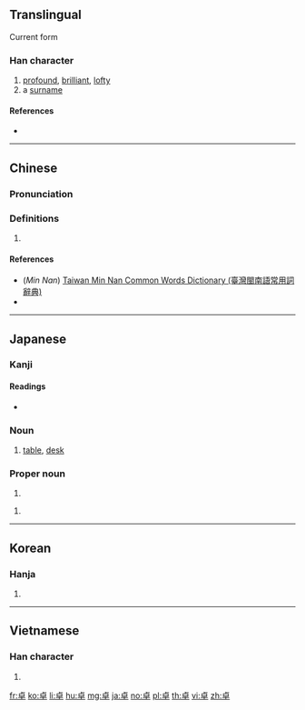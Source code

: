 ==Translingual==
Current form {{Han compound|卜|日|十}}
===Han character===
{{Han char|rn=24|rad=十|as=06|sn=8|four=21406|canj=YAJ|ids=⿱[[卜|⺊]][[早]]}}

# [[profound]], [[brilliant]], [[lofty]]
# a [[surname]]

====References====
* {{Han ref|kx=0156.290|dkj=02741|dj=0356.200|hdz=10061.060|uh=5353|ud=21331|bh=A8F4|bd=43252}}

----

==Chinese==
{{zh-forms}}

===Pronunciation===
{{zh-pron
|m=zhuó,zhuō
|c=coek3,zoek3,cok3
|h=
|mn=toh/tok
|mn_note=toh - vernacular, tok - literary
|w=
|mc=y
|oc=y
|ma=
|cat=a,pn
}}

===Definitions===
{{zh-hanzi}}

# {{rfdef|zh}}

====References====
* (''Min Nan'') [http://twblg.dict.edu.tw/holodict_new/index.html Taiwan Min Nan Common Words Dictionary (臺灣閩南語常用詞辭典)]
* {{R:yue:Hanzi}}

----

==Japanese==

===Kanji===
{{ja-kanji|grade=c|rs=十06}}

====Readings====
* {{ja-readings|on=[[たく]] (taku)|kun=[[すぐれる]] (sugureru)}}

{{ja-kanjitab|たく|yomi=o}}

===Noun===
{{ja-noun|たく}}

# [[table]], [[desk]]

===Proper noun===
{{ja-pos|proper|たかし}}

# {{given name|male|lang=ja|sort=たかし}}

{{ja-pos|proper|すぐる}}

# {{given name|male|lang=ja|sort=すぐる}}

----

==Korean==

===Hanja===
{{ko-hanja|hangeul=탁|rv=tak|mr=t'ak}}

# {{defn|lang=ko|sort=十06}}

----

==Vietnamese==

===Han character===
{{vi-hantu|[[trác]], [[chác]], [[giạt]]|rs=十06}}

# {{defn|lang=vi|sort=十06}}

[[fr:卓]]
[[ko:卓]]
[[li:卓]]
[[hu:卓]]
[[mg:卓]]
[[ja:卓]]
[[no:卓]]
[[pl:卓]]
[[th:卓]]
[[vi:卓]]
[[zh:卓]]